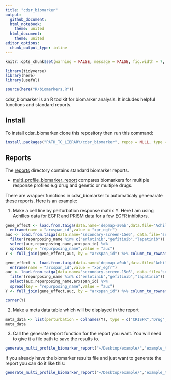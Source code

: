 ```yaml
---
title: "cdsr_biomarker"
output:
  github_document:
  html_notebook:
    theme: united
  html_document:
    theme: united
editor_options: 
  chunk_output_type: inline
---
```


```r
knitr::opts_chunk$set(warning = FALSE, message = FALSE, fig.width = 7, fig.height = 7, cache = T)

library(tidyverse)
library(here)
library(useful)

source(here("R/biomarkers.R"))
```

cdsr_biomarker is an R toolkit for biomarker analysis. It includes helpful functions and standard reports.

## Install

To install cdsr_biomarker clone this repository then run this command:

```r
install.packages("PATH_TO_LIBRARY/cdsr_biomarker", repos = NULL, type = "source")
```

## Reports

The [reports](https://github.com/broadinstitute/cdsr_biomarker/tree/master/templates) directory contains standard biomarker reports.

* [multi_profile_biomarker_report](https://github.com/broadinstitute/cdsr_biomarker/tree/master/reports/multi_profile_biomarker_report.Rmd) compares biomarkers for multiple response profiles e.g drug and genetic or multiple drugs.

There are wrapper functions in cdsr_biomarker to automaticaly genenarate these reports. Here is an example:

1. Make a cell line by perturbation response matrix Y. Here I am using Achilles data for EGFR and PRISM data for a few EGFR inhibitors.

```r
gene_effect <- load.from.taiga(data.name='depmap-a0ab',data.file='Achilles_gene_effect')[,"EGFR (1956)"] %>% 
  enframe(name = "arxspan_id",value = "xpr_egfr")
auc <- load.from.taiga(data.name='secondary-screen-15e6', data.file='secondary_merged_drc_parameters') %>% 
  filter(repurposing_name %in% c("erlotinib","gefitinib","lapatinib")) %>% 
  select(auc,repurposing_name,arxspan_id) %>% 
  spread(key = "repurposing_name",value = "auc")
Y <- full_join(gene_effect,auc, by = "arxspan_id") %>% column_to_rownames(var = "arxspan_id") %>% as.matrix()
```

```r
gene_effect <- load.from.taiga(data.name='depmap-a0ab',data.file='Achilles_gene_effect')[,"EGFR (1956)"] %>% 
  enframe(name = "arxspan_id",value = "xpr_egfr")
auc <- load.from.taiga(data.name='secondary-screen-15e6', data.file='secondary_merged_drc_parameters') %>% 
  filter(repurposing_name %in% c("erlotinib","gefitinib","lapatinib")) %>% 
  select(auc,repurposing_name,arxspan_id) %>% 
  spread(key = "repurposing_name",value = "auc")
Y <- full_join(gene_effect,auc, by = "arxspan_id") %>% column_to_rownames(var = "arxspan_id") %>% as.matrix()
```

```r
corner(Y)
```

2. Make a meta data table which will be displayed in the report

```r
meta_data <- list(perturbation = colnames(Y), type = c("CRISPR","Drug","Drug","Drug")) %>% as_tibble()
meta_data
```

3. Call the generate report function for the report you want. You will need to give it a file path to save the results to.

```r
generate_multi_profile_biomarker_report("~/Desktop/example/","example_title",Y,meta_data)
```

If you already have the biomarker results file and just want to generate the report you can do it like this:

```r
generate_multi_profile_biomarker_report("~/Desktop/example/","example_title")
```

